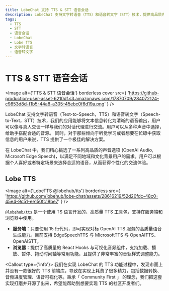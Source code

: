 ```yaml
---
title: LobeChat 支持 TTS & STT 语音会话
description: LobeChat 支持文字转语音（TTS）和语音转文字（STT）技术，提供高品质声音选项，个性化交流体验。了解更多关于 Lobe TTS 工具包。
tags:
  - TTS
  - STT
  - 语音会话
  - LobeChat
  - Lobe TTS
  - 文字转语音
  - 语音转文字
---
```


# TTS & STT 语音会话

<Image
  alt={'TTS & STT 语音会话'}
  borderless
  cover
  src={
    'https://github-production-user-asset-6210df.s3.amazonaws.com/17870709/284072124-c9853d8d-f1b5-44a8-a305-45ebc0f6d19a.png'
  }
/>

LobeChat 支持文字转语音（Text-to-Speech，TTS）和语音转文字（Speech-to-Text，STT）技术，我们的应用能够将文本信息转化为清晰的语音输出，用户可以像与真人交谈一样与我们的对话代理进行交流。用户可以从多种声音中选择，给助手搭配合适的音源。 同时，对于那些倾向于听觉学习或者想要在忙碌中获取信息的用户来说，TTS 提供了一个极佳的解决方案。

在 LobeChat 中，我们精心挑选了一系列高品质的声音选项 (OpenAI Audio, Microsoft Edge Speech)，以满足不同地域和文化背景用户的需求。用户可以根据个人喜好或者特定场景来选择合适的语音，从而获得个性化的交流体验。

## Lobe TTS

<Image
  alt={'LobeTTS @lobehub/tts'}
  borderless
  src={
    'https://github.com/lobehub/lobe-chat/assets/28616219/52d20fdc-48c0-45e4-9c51-ee150fc18be7'
  }
/>

[`@lobehub/tts`](https://tts.lobehub.com) 是一个使用 TS 语言开发的，高质量 TTS 工具包，支持在服务端和浏览器中使用。

- **服务端**：只要使用 15 行代码，即可实现对标 OpenAI TTS 服务的高质量语音生成能力。目前支持 EdgeSpeechTTS 与 MicrosoftTTS 与 OpenAITTS、OpenAISTT。
- **浏览器**：提供了高质量的 React Hooks 与可视化音频组件，支持加载、播放、暂停、拖动时间轴等常用功能，且提供了非常丰富的音轨样式调整能力。

<Callout type={'info'}>
  我们在实现 LobeChat 的 TTS 功能过程中，发现市面上并没有一款很好的 TTS
  前端库，导致在实现上耗费了很多精力，包括数据转换、音频进度管理、语音可视化等。秉承「
  Community First 」
  的理念，我们把这套实现打磨并开源了出来，希望能帮助到想要实现 TTS
  的社区开发者们。
</Callout>
